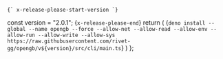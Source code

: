 	{` x-release-please-start-version `}
  const version = "2.0.1";
	{` x-release-please-end `}
  return (
    <CodeBlock>{`deno install --global --name opengb --force --allow-net --allow-read --allow-env --allow-run --allow-write --allow-sys https://raw.githubusercontent.com/rivet-gg/opengb/v${version}/src/cli/main.ts`}</CodeBlock>
  )
};
